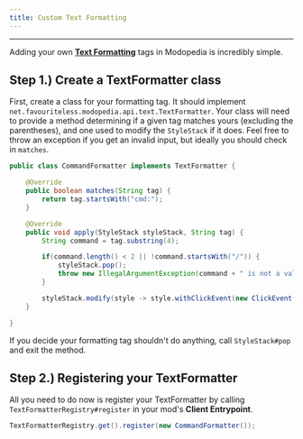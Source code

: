 ```yaml
---
title: Custom Text Formatting
---
```

---
Adding your own **[Text Formatting](../books/text-formatting)** tags in Modopedia is incredibly simple.

## Step 1.) Create a TextFormatter class

First, create a class for your formatting tag. It should implement `net.favouriteless.modopedia.api.text.TextFormatter`. Your class will need to provide a method determining if a given tag matches yours (excluding the parentheses), and one used to modify the `StyleStack` if it does. Feel free to throw an exception if you get an invalid input, but ideally you should check in `matches`.

```java
public class CommandFormatter implements TextFormatter {

    @Override
    public boolean matches(String tag) {
        return tag.startsWith("cmd:");
    }

    @Override
    public void apply(StyleStack styleStack, String tag) {
        String command = tag.substring(4);

        if(command.length() < 2 || !command.startsWith("/")) {
            styleStack.pop();
            throw new IllegalArgumentException(command + " is not a valid command.");
        }

        styleStack.modify(style -> style.withClickEvent(new ClickEvent(Action.RUN_COMMAND, command)));
    }

}
```

If you decide your formatting tag shouldn't do anything, call `StyleStack#pop` and exit the method.

## Step 2.) Registering your TextFormatter

All you need to do now is register your TextFormatter by calling `TextFormatterRegistry#register` in your mod's **Client Entrypoint**.
```java
TextFormatterRegistry.get().register(new CommandFormatter());
```
